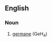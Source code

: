 ==English==

===Noun===
{{en-noun|sg=[[germanium]] [[tetrahydride]]|-}}

#{{inorganic compound}} [[germane]] (GeH<sub>4</sub>)